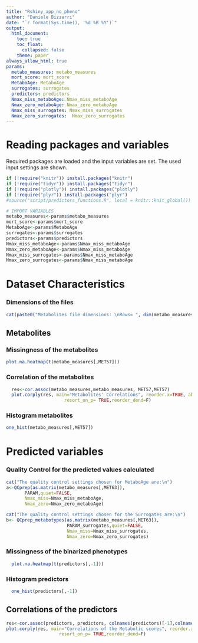 ```yaml
---
title: "Rshiny_app_no_pheno"
author: "Daniele Bizzarri"
date: "`r format(Sys.time(), '%d %B %Y')`"
output:
  html_document:
    toc: true
    toc_float:
      collapsed: false
    theme: paper
always_allow_html: true
params:
  metabo_measures: metabo_measures
  mort_score: mort_score
  MetaboAge: MetaboAge
  surrogates: surrogates
  predictors: predictors
  Nmax_miss_metaboAge: Nmax_miss_metaboAge
  Nmax_zero_metaboAge: Nmax_zero_metaboAge
  Nmax_miss_surrogates: Nmax_miss_surrogates
  Nmax_zero_surrogates:  Nmax_zero_surrogates
---
```


# Reading packages and variables
Required packages are loaded and the input variables are set. The used input settings are shown.

```r
if (!require("knitr")) install.packages("knitr")
if (!require("tidyr")) install.packages("tidyr")
if (!require("plotly")) install.packages("plotly")
if (!require("plyr")) install.packages("plyr")
#source("script/predictors_functions.R", local = knitr::knit_global())
```

```r
# IMPORT VARIABLES
metabo_measures<-params$metabo_measures
mort_score<-params$mort_score
MetaboAge<-params$MetaboAge
surrogates<-params$surrogates
predictors<-params$predictors
Nmax_miss_metaboAge<-params$Nmax_miss_metaboAge
Nmax_zero_metaboAge<-params$Nmax_miss_metaboAge
Nmax_miss_surrogates<-params$Nmax_miss_metaboAge
Nmax_zero_surrogates<-params$Nmax_miss_metaboAge
```

# Dataset Characteristics
### Dimensions of the files
```r
cat(paste0("Metabolites file dimensions: \nRows= ", dim(metabo_measures)[1], ", Columns= ", dim(metabo_measures)[2]),"\nAll the necessary metabolites were found available!")
```

## Metabolites
### Missingness of the metabolites
```r
plot.na.heatmap(t(metabo_measures[,MET57]))
```

### Correlation of the metabolites 
```r
  res<-cor.assoc(metabo_measures,metabo_measures, MET57,MET57)
  plot.corply(res, main="Metabolites' Correlations", reorder.x=TRUE, abs=F, 
                      resort_on_p= TRUE,reorder_dend=F)
```

### Histogram metabolites
```r
one_hist(metabo_measures[,MET57])
```

# Predicted variables
### Quality Control for the predicted values calculated
```r
cat("The quality control settings chosen for MetaboAge are:\n")
a<-QCprep(as.matrix(metabo_measures[,MET63]),
       PARAM,quiet=FALSE,
       Nmax_miss=Nmax_miss_metaboAge,
       Nmax_zero=Nmax_zero_metaboAge)

cat("The quality control settings chosen for the Surrogates are:\n")
b<- QCprep_metabotypes(as.matrix(metabo_measures[,MET63]),
                       PARAM_surrogates,quiet=FALSE,
                       Nmax_miss=Nmax_miss_surrogates,
                       Nmax_zero=Nmax_zero_surrogates)

```

### Missingness of the binarized phenotypes
```r
  plot.na.heatmap(t(predictors[,-1]))
```

### Histogram predictors
```r
  one_hist(predictors[,-1])
```

## Correlations of the predictors
```r
res<-cor.assoc(predictors, predictors, colnames(predictors)[-1],colnames(predictors)[-1])
plot.corply(res, main="Correlations of the Metabolic scores", reorder.x=TRUE, abs=F,
                    resort_on_p= TRUE,reorder_dend=F)
```
